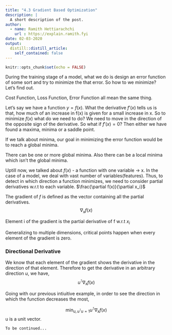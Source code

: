 ```yaml
---
title: "4.3 Gradient Based Optimization"
description: |
  A short description of the post.
author:
  - name: Ramith Hettiarachchi
    url : https://explain.ramith.fyi
date: 02-03-2020
output:
  distill::distill_article:
    self_contained: false
---
```


```r
knitr::opts_chunk$set(echo = FALSE)
```

During the training stage of a model, what we do is design an error function of some sort and try to minimize the that error. So how to we minimize? Let's find out.

<aside>
Cost Function, Loss Function, Error Function all mean the same thing.
</aside>

Let's say we have a function $y=f(x)$. What the derivative $f'(x)$ tells us is that, how much of an increase in f(x) is given for a small increase in x. So to minimize $f(x)$ what do we need to do? We need to move in the direction of the opposite sign of the derivative. 
So what if $f'(x)=0$? Then either we have found a maxima, minima or a saddle point. 

If we talk about minima, our goal in minimizing the error function would be to reach a global minima. 

<aside>
There can be one or more global minima. Also there can be a local minima which isn't the global minima.
</aside>

Uptill now, we talked about $f(x)$ - a function with one variable -> x. In the case of a model, we deal with vast number of variables(features). Thus, to detect in which direction a function minimizes, we need to consider partial derivatives w.r.t to each variable.  $\frac{\partial f(x)}{\partial x_i}$

The gradient of $f$ is defined as the vector containing all the partial derivatives.
$$  \nabla_x f(x)$$

<aside>
Element i of the gradient is the partial derivative of f w.r.t $x_i$
</aside>

Generalizing to multiple dimensions, critical points happen when every element of the gradient is zero.

### Directional Derivative

We know that each element of the gradient shows the derivative in the direction of that element. Therefore to get the derivative in an arbitrary direction $u$, we have,
$$  u^\intercal \nabla_x f(x)$$

Going with our previous intiuitive example, in order to see the direction in which the function decreases the most,

$$\min_{u,u^\intercal u=1} u^\intercal \nabla_x f(x)$$
<aside>
u is a unit vector.
</aside>


```
To be continued...
```